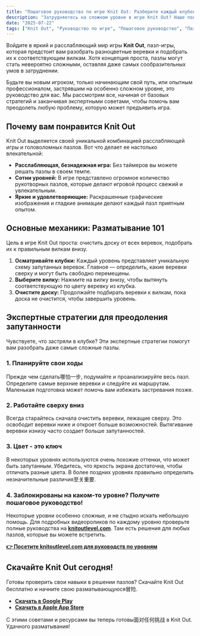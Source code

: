 ```yaml
---
title: "Пошаговое руководство по игре Knit Out: Разберите каждый клубок с нашим экспертным руководством"
description: "Затрудняетесь на сложном уровне в игре Knit Out? Наше полное пошаговое руководство предлагает экспертные советы, стратегии и ссылки на руководства по уровням, чтобы помочь вам овладеть искусством разматывания клубков."
date: "2025-07-22"
tags: ["Knit Out", "Руководство по игре", "Пошаговое руководство", "Пазл-игры", "Мобильные игры"]
---
```


Войдите в яркий и расслабляющий мир игры **Knit Out**, пазл-игры, которая предстоит вам разобрать разноцветные веревки и подобрать их к соответствующим вилкам. Хотя концепция проста, пазлы могут стать невероятно сложными, оставляя даже самых сообразительных умов в затруднении.

Будьте вы новым игроком, только начинающим свой путь, или опытным профессионалом, застрявшим на особенно сложном уровне, это руководство для вас. Мы рассмотрим все, начиная от базовых стратегий и заканчивая экспертными советами, чтобы помочь вам преодолеть любую проблему, которую может предъявить игра.

## Почему вам понравится Knit Out

Knit Out выделяется своей уникальной комбинацией расслабляющей игры и головоломных пазлов. Вот что делает ее настолько влекательной:
- **Расслабляющая, безнадежная игра:** Без таймеров вы можете решать пазлы в своем темпе.
- **Сотни уровней:** В игре представлено огромное количество рукотворных пазлов, которые делают игровой процесс свежий и увлекательным.
- **Яркие и удовлетворяющие:** Раскрашенные графические изображения и гладкие анимации делают каждый пазл приятным опытом.

## Основные механики: Разматывание 101

Цель в игре Knit Out проста: очистить доску от всех веревок, подобрать их к правильным вилкам внизу.

1.  **Осматривайте клубки:** Каждый уровень представляет уникальную схему запутанных веревок. Главное — определить, какие веревки сверху и могут быть свободно перемещены.
2.  **Выберите вилку:** Нажмите на вилку внизу, чтобы вытянуть соответствующую по цвету веревку из клубка.
3.  **Очистите доску:** Продолжайте подбирать веревки к вилкам, пока доска не очистится, чтобы завершить уровень.

## Экспертные стратегии для преодоления запутанности

Чувствуете, что застряли в клубке? Эти экспертные стратегии помогут вам разобрать даже самые сложные пазлы.

### 1. Планируйте свои ходы
Прежде чем сделать哪怕一步, подумайте и проанализируйте весь пазл. Определите самые верхние веревки и следуйте их маршрутам. Маленькая подготовка может помочь вам избежать застревания позже.

### 2. Работайте сверху вниз
Всегда старайтесь сначала очистить веревки, лежащие сверху. Это освободит веревки ниже и откроет больше возможностей. Вытягивание веревки изнизу часто создает больше запутанностей.

### 3. Цвет - это ключ
В некоторых уровнях используются очень похожие оттенки, что может быть запутанным. Убедитесь, что яркость экрана достаточна, чтобы отличать разные цвета. В более поздних уровнях правильно определить незначительные различия至关重要.

### 4. Заблокированы на каком-то уровне? Получите пошаговое руководство!
Некоторые уровни особенно сложные, и не стыдно искать небольшую помощь. Для подробных видеороликов по каждому уровню проверьте полные руководства на [**knitoutlevel.com**](http://knitoutlevel.com/). Там есть решения для любых пазлов, которые вы можете встретить.

**[👉 Посетите knitoutlevel.com для руководств по уровням](http://knitoutlevel.com/)**

## Скачайте Knit Out сегодня!

Готовы проверить свои навыки в решении пазлов? Скачайте Knit Out бесплатно и начните свою разматывающуюся冒险.

- [**Скачать в Google Play**](https://play.google.com/store/apps/details?id=com.sbg.knitout)
- [**Скачать в Apple App Store**](https://apps.apple.com/us/app/knit-out/id6740406762)

С этими советами и ресурсами вы теперь готовы面对任何挑战 в Knit Out. Удачного разматывания! 
```